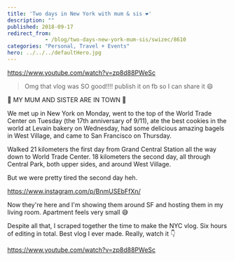 ```yaml
---
title: 'Two days in New York with mum & sis ❤️'
description: ""
published: 2018-09-17
redirect_from: 
            - /blog/two-days-new-york-mum-sis/swizec/8610
categories: "Personal, Travel + Events"
hero: ../../../defaultHero.jpg
---
```


<https://www.youtube.com/watch?v=zp8d88PWeSc>

> Omg that vlog was SO good!!!! publish it on fb so I can share it 😄

🎉 MY MUM AND SISTER ARE IN TOWN 🎉

We met up in New York on Monday, went to the top of the World Trade Center on Tuesday (the 17th anniversary of 9/11), ate the best cookies in the world at Levain bakery on Wednesday, had some delicious amazing bagels in West Village, and came to San Francisco on Thursday.

Walked 21 kilometers the first day from Grand Central Station all the way down to World Trade Center. 18 kilometers the second day, all through Central Park, both upper sides, and around West Village.

But we were pretty tired the second day heh.

<https://www.instagram.com/p/BnmUSEbFfXn/>

Now they're here and I'm showing them around SF and hosting them in my living room. Apartment feels very small 😅

Despite all that, I scraped together the time to make the NYC vlog. Six hours of editing in total. Best vlog I ever made. Really, watch it 👇

<https://www.youtube.com/watch?v=zp8d88PWeSc>
